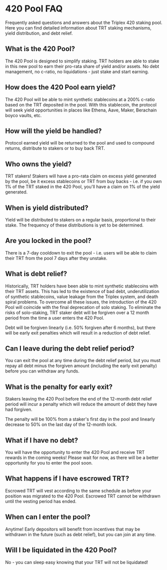 
# 420 Pool FAQ

<Callout type="info">
  Frequently asked questions and answers about the Triplex 420 staking pool. Here you can find detailed information about TRT staking mechanisms, yield distribution, and debt relief.
</Callout>

## What is the 420 Pool?

The 420 Pool is designed to simplify staking. TRT holders are able to stake in this new pool to earn their pro-rata share of yield and/or assets. No debt management, no c-ratio, no liquidations - just stake and start earning.

## How does the 420 Pool earn yield?

The 420 Pool will be able to mint synthetic stablecoins at a 200% c-ratio based on the TRT deposited in the pool. With this stablecoin, the protocol will seek yield opportunities in places like Ethena, Aave, Maker, Berachain boyco vaults, etc.

## How will the yield be handled?

Protocol earned yield will be returned to the pool and used to compound returns, distribute to stakers or to buy back TRT.

## Who owns the yield?

TRT stakers! Stakers will have a pro-rata claim on excess yield generated by the pool, be it excess stablecoins or TRT from buy backs - i.e. if you own 1% of the TRT staked in the 420 Pool, you'll have a claim on 1% of the yield generated.

## When is yield distributed?

Yield will be distributed to stakers on a regular basis, proportional to their stake. The frequency of these distributions is yet to be determined.

## Are you locked in the pool?

There is a 7-day cooldown to exit the pool - i.e. users will be able to claim their TRT from the pool 7 days after they unstake.

## What is debt relief?

Historically, TRT holders have been able to mint synthetic stablecoins with their TRT assets. This has led to the existence of bad debt, underutilization of synthetic stablecoins, value leakage from the Triplex system, and death spiral problems. To overcome all these issues, the introduction of the 420 Pool will coincide with the final deprecation of solo staking. To eliminate the risks of solo-staking, TRT staker debt will be forgiven over a 12 month period from the time a user enters the 420 Pool.

Debt will be forgiven linearly (i.e. 50% forgiven after 6 months), but there will be early exit penalties which will result in a reduction of debt relief.

## Can I leave during the debt relief period?

You can exit the pool at any time during the debt relief period, but you must repay all debt minus the forgiven amount (including the early exit penalty) before you can withdraw any funds.

## What is the penalty for early exit?

Stakers leaving the 420 Pool before the end of the 12-month debt relief period will incur a penalty which will reduce the amount of debt they have had forgiven.

The penalty will be 100% from a staker's first day in the pool and linearly decrease to 50% on the last day of the 12-month lock.

## What if I have no debt?

You will have the opportunity to enter the 420 Pool and receive TRT rewards in the coming weeks! Please wait for now, as there will be a better opportunity for you to enter the pool soon.

## What happens if I have escrowed TRT?

Escrowed TRT will vest according to the same schedule as before your position was migrated to the 420 Pool. Escrowed TRT cannot be withdrawn until the vesting period has ended.

## When can I enter the pool?

Anytime! Early depositors will benefit from incentives that may be withdrawn in the future (such as debt relief), but you can join at any time.

## Will I be liquidated in the 420 Pool?

No - you can sleep easy knowing that your TRT will not be liquidated! 
